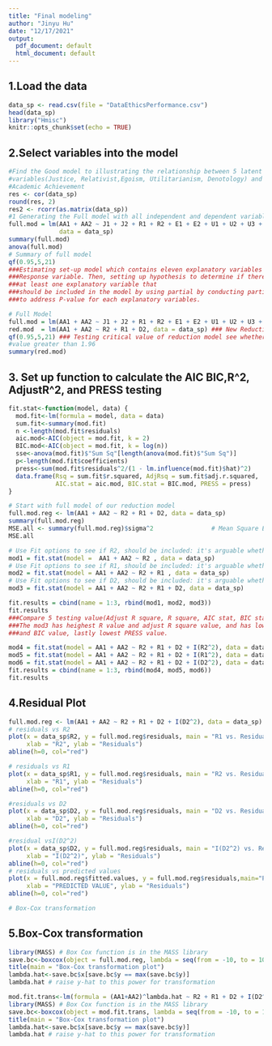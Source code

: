 ---
title: "Final modeling"
author: "Jinyu Hu"
date: "12/17/2021"
output:
  pdf_document: default
  html_document: default
---
## 1.Load the data
```{r, include = FALSE}
data_sp <- read.csv(file = "DataEthicsPerformance.csv")
head(data_sp)
library("Hmisc")
knitr::opts_chunk$set(echo = TRUE)
```

## 2.Select variables into the model 

```{r echo = T, results = 'hide'}
#Find the Good model to illustrating the relationship between 5 latent 
#variables(Justice, Relativist,Egoism, Utilitarianism, Denotology) and Student 
#Academic Achievement 
res <- cor(data_sp)
round(res, 2)
res2 <- rcorr(as.matrix(data_sp))
#1 Generating the Full model with all independent and dependent variables
full.mod = lm(AA1 + AA2 ~ J1 + J2 + R1 + R2 + E1 + E2 + U1 + U2 + U3 + D1 + D2,
              data = data_sp)
summary(full.mod)
anova(full.mod)
# Summary of full model
qf(0.95,5,21)
###Estimating set-up model which contains eleven explanatory variables and two 
###Response variable. Then, setting up hypothesis to determine if there exists 
###at least one explanatory variable that 
###should be included in the model by using partial by conducting partial F test
###to address P-value for each explanatory variables.

# Full Model
full.mod = lm(AA1 + AA2 ~ J1 + J2 + R1 + R2 + E1 + E2 + U1 + U2 + U3 + D1 + D2, data = data_sp)
red.mod  = lm(AA1 + AA2 ~ R2 + R1 + D2, data = data_sp) ### New Reduction model 
qf(0.95,5,21) ### Testing critical value of reduction model see whether critical
#value greater than 1.96  
summary(red.mod)

```

## 3. Set up function to calculate the AIC BIC,R^2, AdjustR^2, and PRESS testing 

```{r echo = T, results = 'hide'}
 
fit.stat<-function(model, data) {
  mod.fit<-lm(formula = model, data = data)
  sum.fit<-summary(mod.fit)
  n <-length(mod.fit$residuals)
  aic.mod<-AIC(object = mod.fit, k = 2)
  BIC.mod<-AIC(object = mod.fit, k = log(n))
  sse<-anova(mod.fit)$"Sum Sq"[length(anova(mod.fit)$"Sum Sq")]
  p<-length(mod.fit$coefficients)
  press<-sum(mod.fit$residuals^2/(1 - lm.influence(mod.fit)$hat)^2)
  data.frame(Rsq = sum.fit$r.squared, AdjRsq = sum.fit$adj.r.squared,
             AIC.stat = aic.mod, BIC.stat = BIC.mod, PRESS = press)
}

# Start with full model of our reduction model  
full.mod.reg <- lm(AA1 + AA2 ~ R2 + R1 + D2, data = data_sp)
summary(full.mod.reg)
MSE.all <- summary(full.mod.reg)$sigma^2                # Mean Square Error
MSE.all

# Use Fit options to see if R2, should be included: it's arguable whether R2 should be included
mod1 = fit.stat(model =  AA1 + AA2 ~ R2 , data = data_sp)
# Use Fit options to see if R1, should be included: it's arguable whether R1 should be included
mod2 = fit.stat(model = AA1 + AA2 ~ R2 + R1 , data = data_sp)
# Use Fit options to see if D2, should be included: it's arguable whether R2 should be included
mod3 = fit.stat(model = AA1 + AA2 ~ R2 + R1 + D2, data = data_sp)

fit.results = cbind(name = 1:3, rbind(mod1, mod2, mod3))
fit.results
###Compare 5 testing value(Adjust R square, R square, AIC stat, BIC stat, and PRESS). 
###The mod3 has heighest R value and adjust R square value, and has lowest AIC 
###and BIC value, lastly lowest PRESS value. 

mod4 = fit.stat(model = AA1 + AA2 ~ R2 + R1 + D2 + I(R2^2), data = data_sp)
mod5 = fit.stat(model = AA1 + AA2 ~ R2 + R1 + D2 + I(R1^2), data = data_sp)
mod6 = fit.stat(model = AA1 + AA2 ~ R2 + R1 + D2 + I(D2^2), data = data_sp)
fit.results = cbind(name = 1:3, rbind(mod4, mod5, mod6))
fit.results

```
## 4.Residual Plot
```{r, fig.show='hide'}
full.mod.reg <- lm(AA1 + AA2 ~ R2 + R1 + D2 + I(D2^2), data = data_sp)
# residuals vs R2
plot(x = data_sp$R2, y = full.mod.reg$residuals, main = "R1 vs. Residuals",
     xlab = "R2", ylab = "Residuals")
abline(h=0, col="red")

# residuals vs R1
plot(x = data_sp$R1, y = full.mod.reg$residuals, main = "R2 vs. Residuals",
     xlab = "R1", ylab = "Residuals")
abline(h=0, col="red")

#residuals vs D2
plot(x = data_sp$D2, y = full.mod.reg$residuals, main = "D2 vs. Residuals",
     xlab = "D2", ylab = "Residuals")
abline(h=0, col="red")

#residual vsI(D2^2)
plot(x = data_sp$D2, y = full.mod.reg$residuals, main = "I(D2^2) vs. Residuals",
     xlab = "I(D2^2)", ylab = "Residuals")
abline(h=0, col="red")
# residuals vs predicted values
plot(x = full.mod.reg$fitted.values, y = full.mod.reg$residuals,main="Predicted Values vs. Residuals",
     xlab = "PREDICTED VALUE", ylab = "Residuals")
abline(h=0, col="red")

# Box-Cox transformation
```
## 5.Box-Cox transformation 
```{r, fig.show='hide'}
library(MASS) # Box Cox function is in the MASS library
save.bc<-boxcox(object = full.mod.reg, lambda = seq(from = -10, to = 10, by = 0.01))
title(main = "Box-Cox transformation plot")
lambda.hat<-save.bc$x[save.bc$y == max(save.bc$y)] 
lambda.hat # raise y-hat to this power for transformation

mod.fit.trans<-lm(formula = (AA1+AA2)^lambda.hat ~ R2 + R1 + D2 + I(D2^2), data = data_sp)
library(MASS) # Box Cox function is in the MASS library
save.bc<-boxcox(object = mod.fit.trans, lambda = seq(from = -10, to = 10, by = 0.01))
title(main = "Box-Cox transformation plot")
lambda.hat<-save.bc$x[save.bc$y == max(save.bc$y)] 
lambda.hat # raise y-hat to this power for transformation

```

